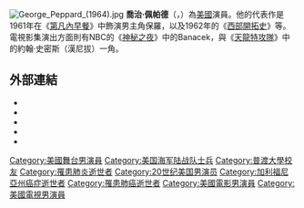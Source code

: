 {{refimprove|time=2014-05-06T03:09:17+00:00}}
{{NoteTA
|T=zh-hant:喬治·佩帕德;zh-cn:乔治·佩帕德;zh-tw:喬治·比柏;zh-hk:佐治·畢柏;
|G1=Show
|G2=Movie
|1=zh-hant:喬治;zh-cn:乔治;zh-tw:喬治;zh-hk:佐治;
|2=zh-hant:佩帕德;zh-cn:佩帕德;zh-tw:比柏;zh-hk:畢柏;
}}
[[Image:George_Peppard_(1964).jpg|thumb]]
'''喬治·佩帕德'''（{{lang-en|George Peppard, Jr.}}，{{bd|1928年|10月1日|1994年|5月8日}}）為[[美國|美國]]演員。他的代表作是1961年在《[[珠光寶氣_(電影)|第凡內早餐]]》中飾演男主角保羅，以及1962年的《[[西部開拓史|西部開拓史]]》等。電視影集演出方面則有NBC的《[[神秘之夜|神秘之夜]]》中的Banacek，與《[[天龍特攻隊|天龍特攻隊]]》中的約翰·史密斯（漢尼拔）一角。

==外部連結==
{{Portal|人物}}
{{commons category|George Peppard}}
*{{IMDb name|0000577}}
*{{Tcmdb name}}
*{{IBDB name}}
*{{worldcat id|lccn-n85-199291}}
*{{Find a Grave|1158}}
{{国家评论协会最佳男配角}}
{{Authority control}}

{{DEFAULTSORT:Peppard, George}}
[[Category:美國舞台男演員|Category:美國舞台男演員]]
[[Category:美国海军陆战队士兵|Category:美国海军陆战队士兵]]
[[Category:普渡大學校友|Category:普渡大學校友]]
[[Category:罹患肺炎逝世者|Category:罹患肺炎逝世者]]
[[Category:20世纪美国男演员|Category:20世纪美国男演员]]
[[Category:加利福尼亞州癌症逝世者|Category:加利福尼亞州癌症逝世者]]
[[Category:罹患肺癌逝世者|Category:罹患肺癌逝世者]]
[[Category:美國電影男演員|Category:美國電影男演員]]
[[Category:美國電視男演員|Category:美國電視男演員]]